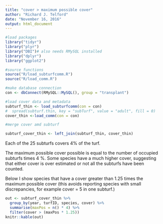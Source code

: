 ```yaml
---
title: "cover > maximum possible cover"
author: "Richard J. Telford"
date: "November 16, 2016"
output: html_document
---
```


```r
#load packages
library("tidyr")
library("plyr")
library("DBI")# also needs RMySQL installed
library("dplyr")
library("ggplot2")

#source functions
source("R/load_subturfcomm.R")
source("R/load_comm.R")

#make database connection
con <- dbConnect(RMySQL::MySQL(), group = "transplant")

#load cover data and metadata
subturf_thin <- load_subturfcomm(con = con)
#  spread(subturf.thin, key = "subTurf", value = "adult", fill = 0)
cover_thin <-load_comm(con = con)

#merge cover amd subturf

subturf_cover_thin <- left_join(subturf_thin, cover_thin)

```

Each of the 25 subturfs covers 4% of the turf.

The maximum possible cover possible is equal to the number of occupied subturfs times 4 %. Some species have a much higher cover, suggesting that either cover is over estimated or not all the subturfs have been counted.

Below I show species that have a cover greater than 1.25 times the maximum possible cover (this avoids reporting species with small discrepancies, for example cover = 5 in one subturf.)

```r
out <- subturf_cover_thin %>% 
  group_by(year, turfID, species, cover) %>% 
  summarise(maxPos = n() * 4) %>% 
  filter(cover > (maxPos * 1.25)) 
knitr::kable(out)
```
